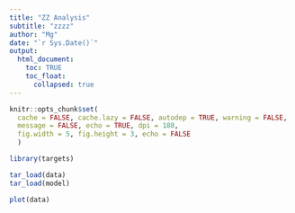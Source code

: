 ```yaml
---
title: "ZZ Analysis"
subtitle: "zzzz"
author: "Mg"
date: "`r Sys.Date()`"
output: 
  html_document:
    toc: TRUE
    toc_float:
      collapsed: true
---
```


```r
knitr::opts_chunk$set(
  cache = FALSE, cache.lazy = FALSE, autodep = TRUE, warning = FALSE, 
  message = FALSE, echo = TRUE, dpi = 180,
  fig.width = 5, fig.height = 3, echo = FALSE
  )
```

```r
library(targets)
```


<!--#source data================================================================
#~~~~~~~~~~~~~~~~~~~~~~~~~~~~~~~~~~~~~~~~~~~~~~~~~~~~~~~~~~~~~~~~~~~~~~~~~~~~~~~
#content in this section should be removed if in production - ok for dev 
#area to upload data with and to perform initial munging
#please add test data here so that others may use/unit test these scripts -->

```r
tar_load(data)
tar_load(model)
```

```r
plot(data)
```

